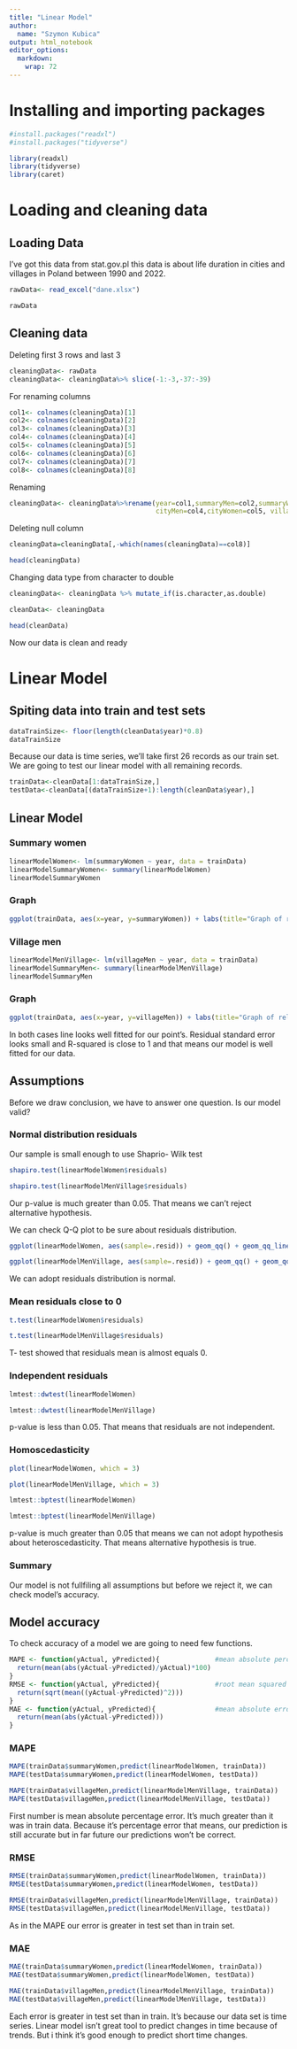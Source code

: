```yaml
---
title: "Linear Model"
author:
  name: "Szymon Kubica"
output: html_notebook
editor_options: 
  markdown: 
    wrap: 72
---
```


# Installing and importing packages

```r
#install.packages("readxl")
#install.packages("tidyverse")

library(readxl)
library(tidyverse)
library(caret)
```

# Loading and cleaning data

## Loading Data

I've got this data from stat.gov.pl this data is about life duration in
cities and villages in Poland between 1990 and 2022.

```r
rawData<- read_excel("dane.xlsx")
```

```r
rawData
```

## Cleaning data

Deleting first 3 rows and last 3

```r
cleaningData<- rawData
cleaningData<- cleaningData%>% slice(-1:-3,-37:-39)
```

For renaming columns

```r
col1<- colnames(cleaningData)[1]
col2<- colnames(cleaningData)[2]
col3<- colnames(cleaningData)[3]
col4<- colnames(cleaningData)[4]
col5<- colnames(cleaningData)[5]
col6<- colnames(cleaningData)[6]
col7<- colnames(cleaningData)[7]
col8<- colnames(cleaningData)[8]
```

Renaming

```r
cleaningData<- cleaningData%>%rename(year=col1,summaryMen=col2,summaryWomen=col3,
                                     cityMen=col4,cityWomen=col5, villageMen=col6,villageWomen=col7)
```

Deleting null column

```r
cleaningData=cleaningData[,-which(names(cleaningData)==col8)]
```

```r
head(cleaningData)
```

Changing data type from character to double

```r
cleaningData<- cleaningData %>% mutate_if(is.character,as.double)
```

```r
cleanData<- cleaningData
```

```r
head(cleanData)
```

Now our data is clean and ready

# Linear Model

## Spiting data into train and test sets

```r
dataTrainSize<- floor(length(cleanData$year)*0.8)
dataTrainSize
```

Because our data is time series, we'll take first 26 records as our
train set. We are going to test our linear model with all remaining
records.

```r
trainData<-cleanData[1:dataTrainSize,]
testData<-cleanData[(dataTrainSize+1):length(cleanData$year),]
```

## Linear Model

### Summary women

```r
linearModelWomen<- lm(summaryWomen ~ year, data = trainData)
linearModelSummaryWomen<- summary(linearModelWomen)
linearModelSummaryWomen
```

### Graph

```r
ggplot(trainData, aes(x=year, y=summaryWomen)) + labs(title="Graph of relationship between average life duration of women and year", x='Year', y = "Average life duration of women")+ geom_point() + geom_smooth(method='lm' ,formula=y~x, se=FALSE)
```

### Village men

```r
linearModelMenVillage<- lm(villageMen ~ year, data = trainData)
linearModelSummaryMen<- summary(linearModelMenVillage)
linearModelSummaryMen
```

### Graph

```r
ggplot(trainData, aes(x=year, y=villageMen)) + labs(title="Graph of relationship between average life duration of men and year", x='Year', y = "Average life duration of men") + geom_point() + geom_smooth(method='lm' ,formula=y~x, se=FALSE)
```

In both cases line looks well fitted for our point's. Residual standard
error looks small and R-squared is close to 1 and that means our model
is well fitted for our data.

## Assumptions

Before we draw conclusion, we have to answer one question. Is our model
valid?

### Normal distribution residuals

Our sample is small enough to use Shaprio- Wilk test

```r
shapiro.test(linearModelWomen$residuals)
```

```r
shapiro.test(linearModelMenVillage$residuals)
```

Our p-value is much greater than 0.05. That means we can't reject
alternative hypothesis.

We can check Q-Q plot to be sure about residuals distribution.

```r
ggplot(linearModelWomen, aes(sample=.resid)) + geom_qq() + geom_qq_line() + labs(title='Q-Q plot of residuals', x='Theoretical', y='Sample')
```

```r
ggplot(linearModelMenVillage, aes(sample=.resid)) + geom_qq() + geom_qq_line() + labs(title='Q-Q plot of residuals', x='Theoretical', y='Sample')
```

We can adopt residuals distribution is normal.

### Mean residuals close to 0

```r
t.test(linearModelWomen$residuals)
```

```r
t.test(linearModelMenVillage$residuals)
```

T- test showed that residuals mean is almost equals 0.

### Independent residuals

```r
lmtest::dwtest(linearModelWomen)
```

```r
lmtest::dwtest(linearModelMenVillage)
```

p-value is less than 0.05. That means that residuals are not
independent.

### Homoscedasticity

```r
plot(linearModelWomen, which = 3)
```

```r
plot(linearModelMenVillage, which = 3)
```

```r
lmtest::bptest(linearModelWomen)
```

```r
lmtest::bptest(linearModelMenVillage)
```

p-value is much greater than 0.05 that means we can not adopt hypothesis
about heteroscedasticity. That means alternative hypothesis is true.

### Summary

Our model is not fullfiling all assumptions but before we reject it, we
can check model's accuracy.

## Model accuracy

To check accuracy of a model we are going to need few functions.

```r
MAPE <- function(yActual, yPredicted){              #mean absolute percentage error
  return(mean(abs(yActual-yPredicted)/yActual)*100) 
}
RMSE <- function(yActual, yPredicted){              #root mean squared error
  return(sqrt(mean((yActual-yPredicted)^2))) 
}
MAE <- function(yActual, yPredicted){               #mean absolute error
  return(mean(abs(yActual-yPredicted))) 
}
```

### MAPE

```r
MAPE(trainData$summaryWomen,predict(linearModelWomen, trainData))
MAPE(testData$summaryWomen,predict(linearModelWomen, testData))
```

```r
MAPE(trainData$villageMen,predict(linearModelMenVillage, trainData))
MAPE(testData$villageMen,predict(linearModelMenVillage, testData))
```

First number is mean absolute percentage error. It's much greater than
it was in train data. Because it's percentage error that means, our
prediction is still accurate but in far future our predictions won't be
correct.

### RMSE

```r
RMSE(trainData$summaryWomen,predict(linearModelWomen, trainData))
RMSE(testData$summaryWomen,predict(linearModelWomen, testData))
```

```r
RMSE(trainData$villageMen,predict(linearModelMenVillage, trainData))
RMSE(testData$villageMen,predict(linearModelMenVillage, testData))
```

As in the MAPE our error is greater in test set than in train set.

### MAE

```r
MAE(trainData$summaryWomen,predict(linearModelWomen, trainData))
MAE(testData$summaryWomen,predict(linearModelWomen, testData))
```

```r
MAE(trainData$villageMen,predict(linearModelMenVillage, trainData))
MAE(testData$villageMen,predict(linearModelMenVillage, testData))
```

Each error is greater in test set than in train. It's because our data
set is time series. Linear model isn't great tool to predict changes in
time because of trends. But i think it's good enough to predict short
time changes.
